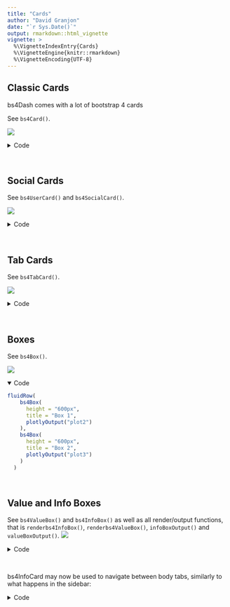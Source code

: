 ```yaml
---
title: "Cards"
author: "David Granjon"
date: "`r Sys.Date()`"
output: rmarkdown::html_vignette
vignette: >
  %\VignetteIndexEntry{Cards}
  %\VignetteEngine{knitr::rmarkdown}
  %\VignetteEncoding{UTF-8}
---
```


## Classic Cards

bs4Dash comes with a lot of bootstrap 4 cards

See `bs4Card()`.

<img src="figures/bs4Cards.png">
<br>

<details>
<summary>Code</summary>
```r
fluidRow(
    bs4Card(
      title = "Closable card with dropdown", 
      closable = TRUE, 
      width = 6,
      status = "warning", 
      solidHeader = FALSE, 
      collapsible = TRUE,
      labelText = 1,
      labelStatus = "danger",
      labelTooltip = "Hi Bro!",
      dropdownIcon = "wrench",
      dropdownMenu = dropdownItemList(
        dropdownItem(url = "https://www.google.com", name = "Link to google"),
        dropdownItem(url = "#", name = "item 2"),
        dropdownDivider(),
        dropdownItem(url = "#", name = "item 3")
      ),
      plotOutput("plot")
    ),
    bs4Card(
      title = "Closable card with gradient", 
      closable = TRUE, 
      width = 6,
      status = "warning", 
      solidHeader = FALSE, 
      gradientColor = "success",
      collapsible = TRUE,
      plotOutput("distPlot")
    ),
    bs4Card(
      title = "Card with solidHeader and elevation", 
      elevation = 4,
      closable = TRUE, 
      width = 6,
      solidHeader = TRUE, 
      status = "primary",
      collapsible = TRUE,
      plot_ly(z = ~volcano) %>% add_surface()
    )
  )
```
</details>
<br>

## Social Cards

See `bs4UserCard()` and `bs4SocialCard()`.

<img src="figures/bs4SocialCards.png">
<br>

<details>
<summary>Code</summary>
```r
fluidRow(
    bs4UserCard(
      src = "https://adminlte.io/themes/AdminLTE/dist/img/user1-128x128.jpg",
      status = "info",
      title = "User card type 1",
      subtitle = "a subtitle here",
      elevation = 4,
      "Any content here"
    ),
    bs4UserCard(
      type = 2,
      src = "https://adminlte.io/themes/AdminLTE/dist/img/user7-128x128.jpg",
      status = "success",
      imageElevation = 4,
      title = "User card type 2",
      subtitle = "a subtitle here",
      bs4ProgressBar(
        value = 5,
        striped = FALSE,
        status = "info"
      ),
      bs4ProgressBar(
        value = 5,
        striped = TRUE,
        status = "warning",
        width = "20%"
      )
    )
  ),
  fluidRow(
    bs4SocialCard(
      title = "Social Card",
      subtitle = "example-01.05.2018",
      src = "https://adminlte.io/themes/AdminLTE/dist/img/user4-128x128.jpg",
      "Some text here!",
      comments = tagList(
        lapply(X = 1:10, FUN = function(i) {
          cardComment(
            src = "https://adminlte.io/themes/AdminLTE/dist/img/user3-128x128.jpg",
            title = paste("Comment", i),
            date = "01.05.2018",
            paste0("The ", i, "-th comment")
          )
        })
      ),
      footer = "The footer here!"
    ),
    bs4Card(
      title = "Box with user comment",
      status = "primary",
      userPost(
        id = 1,
        src = "https://adminlte.io/themes/AdminLTE/dist/img/user1-128x128.jpg",
        author = "Jonathan Burke Jr.",
        description = "Shared publicly - 7:30 PM today",
        "Lorem ipsum represents a long-held tradition for designers, 
       typographers and the like. Some people hate it and argue for 
       its demise, but others ignore the hate as they create awesome 
       tools to help create filler text for everyone from bacon 
       lovers to Charlie Sheen fans.",
        userPostTagItems(
          userPostTagItem(bs4Badge("item 1", status = "warning")),
          userPostTagItem(bs4Badge("item 2", status = "danger"))
        )
      ),
      userPost(
        id = 2,
        src = "https://adminlte.io/themes/AdminLTE/dist/img/user6-128x128.jpg",
        author = "Adam Jones",
        description = "Shared publicly - 5 days ago",
        userPostMedia(src = "https://adminlte.io/themes/AdminLTE/dist/img/photo2.png"),
        userPostTagItems(
          userPostTagItem(bs4Badge("item 1", status = "info")),
          userPostTagItem(bs4Badge("item 2", status = "danger"))
        )
      )
    )
  ),
  fluidRow(
    bs4Card(
      status = "primary",
      width = 3,
      solidHeader = TRUE,
      cardProfile(
        src = "https://adminlte.io/themes/AdminLTE/dist/img/user4-128x128.jpg",
        title = "Nina Mcintire",
        subtitle = "Software Engineer",
        cardProfileItemList(
          bordered = TRUE,
          cardProfileItem(
            title = "Followers",
            description = 1322
          ),
          cardProfileItem(
            title = "Following",
            description = 543
          ),
          cardProfileItem(
            title = "Friends",
            description = 13287
          )
        )
      )
    ),
    bs4Card(
      title = "Card with messages",
      width = 9,
      userMessages(
        width = 12,
        status = "success",
        userMessage(
          author = "Alexander Pierce",
          date = "20 Jan 2:00 pm",
          src = "https://adminlte.io/themes/AdminLTE/dist/img/user1-128x128.jpg",
          side = NULL,
          "Is this template really for free? That's unbelievable!"
        ),
        userMessage(
          author = "Dana Pierce",
          date = "21 Jan 4:00 pm",
          src = "https://adminlte.io/themes/AdminLTE/dist/img/user5-128x128.jpg",
          side = "right",
          "Indeed, that's unbelievable!"
        )
      )
    )
  )
```
</details>
<br>

## Tab Cards

See `bs4TabCard()`.

<img src="figures/bs4TabCards.png">
<br>

<details>
<summary>Code</summary>
```r
fluidRow(
    column(
      width = 6,
      bs4TabCard(
        id = "tabcard1",
        title = "A card with tabs",
        elevation = 2,
        width = 12,
        bs4TabPanel(
          tabName = "Tab 1",
          active = FALSE,
          "A wonderful serenity has taken possession of my entire soul,
          like these sweet mornings of spring which I enjoy with my
          whole heart. I am alone, and feel the charm of existence in
          this spot, which was created for the bliss of souls like mine.
          I am so happy, my dear friend, so absorbed in the exquisite sense
          of mere tranquil existence, that I neglect my talents. I should be
          incapable of drawing a single stroke at the present moment; and yet
          I feel that I never was a greater artist than now"
        ),
        bs4TabPanel(
          tabName = "Tab 2",
          active = TRUE,
          "The European languages are members of the same family.
          Their separate existence is a myth. For science, music,
          sport, etc, Europe uses the same vocabulary. The languages
          only differ in their grammar, their pronunciation and their
          most common words. Everyone realizes why a new common
          language would be desirable: one could refuse to pay expensive
          translators. To achieve this, it would be necessary to have
          uniform grammar, pronunciation and more common words. If several
          languages coalesce, the grammar of the resulting language is
          more simple and regular than that of the individual languages."
        ),
        bs4TabPanel(
          tabName = "Tab 3",
          active = FALSE,
          "Lorem Ipsum is simply dummy text of the printing and
          typesetting industry. Lorem Ipsum has been the industry's
          standard dummy text ever since the 1500s, when an unknown
          printer took a galley of type and scrambled it to make a
          type specimen book. It has survived not only five centuries,
          but also the leap into electronic typesetting, remaining
          essentially unchanged. It was popularised in the 1960s with
          the release of Letraset sheets containing Lorem Ipsum passages,
          and more recently with desktop publishing software like Aldus
          PageMaker including versions of Lorem Ipsum."
        )
      )
    ),
    column(
      width = 6,
      bs4TabCard(
        id = "tabcard2",
        title = "A card with tabs",
        side = "right",
        elevation = 2,
        width = 12,
        bs4TabPanel(
          tabName = "Tab 4",
          active = FALSE,
          "A wonderful serenity has taken possession of my entire soul,
          like these sweet mornings of spring which I enjoy with my
          whole heart. I am alone, and feel the charm of existence in
          this spot, which was created for the bliss of souls like mine.
          I am so happy, my dear friend, so absorbed in the exquisite sense
          of mere tranquil existence, that I neglect my talents. I should be
          incapable of drawing a single stroke at the present moment; and yet
          I feel that I never was a greater artist than now"
        ),
        bs4TabPanel(
          tabName = "Tab 5",
          active = TRUE,
          "The European languages are members of the same family.
          Their separate existence is a myth. For science, music,
          sport, etc, Europe uses the same vocabulary. The languages
          only differ in their grammar, their pronunciation and their
          most common words. Everyone realizes why a new common
          language would be desirable: one could refuse to pay expensive
          translators. To achieve this, it would be necessary to have
          uniform grammar, pronunciation and more common words. If several
          languages coalesce, the grammar of the resulting language is
          more simple and regular than that of the individual languages."
        ),
        bs4TabPanel(
          tabName = "Tab 6",
          active = FALSE,
          "Lorem Ipsum is simply dummy text of the printing and
          typesetting industry. Lorem Ipsum has been the industry's
          standard dummy text ever since the 1500s, when an unknown
          printer took a galley of type and scrambled it to make a
          type specimen book. It has survived not only five centuries,
          but also the leap into electronic typesetting, remaining
          essentially unchanged. It was popularised in the 1960s with
          the release of Letraset sheets containing Lorem Ipsum passages,
          and more recently with desktop publishing software like Aldus
          PageMaker including versions of Lorem Ipsum."
        )
      )
    )
  )
```
</details>
<br>

## Boxes

See `bs4Box()`.

<img src="figures/bs4Boxes.png">
<br>

<details open>
<summary>Code</summary>
```r
fluidRow(
    bs4Box(
      height = "600px",
      title = "Box 1",
      plotlyOutput("plot2")
    ),
    bs4Box(
      height = "600px",
      title = "Box 2",
      plotlyOutput("plot3")
    )
  )
```
</details>
<br>

## Value and Info Boxes

See `bs4ValueBox()` and `bs4InfoBox()` as well as all render/output functions, that is `renderbs4InfoBox()`, `renderbs4ValueBox()`, `infoBoxOutput()` and `valueBoxOutput()`.
<img src="figures/bs4InfoBoxes.png">
<br>

<details>
<summary>Code</summary>
```r
h4("Value Boxes"),
  fluidRow(
    bs4ValueBox(
      value = 150,
      subtitle = "New orders",
      status = "primary",
      icon = "shopping-cart",
      href = "#"
    ),
    bs4ValueBox(
      elevation = 4,
      value = "53%",
      subtitle = "New orders",
      status = "danger",
      icon = "cogs"
    ),
    bs4ValueBox(
      value = "44",
      subtitle = "User Registrations",
      status = "warning",
      icon = "sliders"
    ),
    bs4ValueBox(
      value = "53%",
      subtitle = "Bounce rate",
      status = "success",
      icon = "database"
    )
  ),
  h4("Info Boxes"),
  fluidRow(
    bs4InfoBox(
      title = "Messages",
      value = 1410,
      icon = "envelope"
    ),
    bs4InfoBox(
      title = "Bookmarks",
      status = "info",
      value = 240,
      icon = "bookmark"
    ),
    bs4InfoBox(
      title = "Comments",
      gradientColor = "danger",
      value = 41410,
      icon = "comments"
    )
  )
```
</details>
<br>


bs4InfoCard may now be used to navigate between body tabs, similarly to what happens in the sidebar:

<details>
<summary>Code</summary>
```r
shiny::shinyApp(
  ui = bs4DashPage(
    enable_preloader = TRUE,
    navbar = bs4DashNavbar(),
    sidebar = bs4DashSidebar(
      bs4SidebarMenu(
        bs4SidebarMenuItem(
          tabName = "Tab1",
          text = "Tab 1",
          icon = "card"
        ),
        bs4SidebarMenuItem(
          tabName = "Tab2",
          text = "Tab 2",
          icon = "card"
        )
      )
    ),
    controlbar = bs4DashControlbar(),
    footer = bs4DashFooter(),
    title = "test",
    body = bs4DashBody(
      bs4TabItems(
        bs4TabItem(
          tabName = "Tab1",
          bs4InfoBox(
            title = "Messages",
            value = "You are on Tab 1",
            icon = "envelope",
            tabName = "Tab2"
          )
        ),
        bs4TabItem(
          tabName = "Tab2",
          bs4InfoBox(
            title = "Messages",
            value = "You are on Tab 2",
            icon = "envelope",
            tabName = "Tab1"
          )
        )
      )
    )
  ),
  server = function(input, output) {}
)
```
</details>
<br>